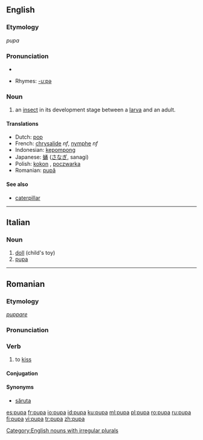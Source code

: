 ==English==

===Etymology===
{{L.}} ''pupa''

===Pronunciation===
*{{audio|en-us-pupa.ogg|Audio (US)}}

*Rhymes: [[Rhymes:English:-uːpə|-uːpə]]

===Noun===
{{en-noun|pl=pupae|pl2=pupas}}

# an [[insect]] in its development stage between a [[larva]] and an adult.

====Translations====
{{top}}
*Dutch: [[pop]] {{f}}
*French: [[chrysalide]] ''nf'', [[nymphe]] ''nf''
*Indonesian: [[kepompong]]
*Japanese: [[蛹]] ([[さなぎ]], sanagi)
*Polish: [[kokon]] {{m}}, [[poczwarka]] {{f}}
*Romanian: [[pupă]] {{f}}
{{bottom}}

====See also====
*[[caterpillar]]

[[Category:English nouns with irregular plurals]]

----
==Italian==

===Noun===
{{it-noun|pup|f|a|e}}

# [[doll]] (child's toy)
# [[#English|pupa]]

----

==Romanian==

===Etymology===
{{L.|ro}} ''[[puppare]]''

===Pronunciation===
{{IPA|[pu'pa]|lang=ro}}

===Verb===
{{ro-verb|1}}

# {{informal|transitive|or reflexive with accusative|lang=ro}} to [[kiss]]

====Conjugation====
{{ro-conj-a|pup}}

====Synonyms====
*[[săruta]]

[[es:pupa]]
[[fr:pupa]]
[[io:pupa]]
[[id:pupa]]
[[ku:pupa]]
[[ml:pupa]]
[[pl:pupa]]
[[ro:pupa]]
[[ru:pupa]]
[[fi:pupa]]
[[vi:pupa]]
[[tr:pupa]]
[[zh:pupa]]